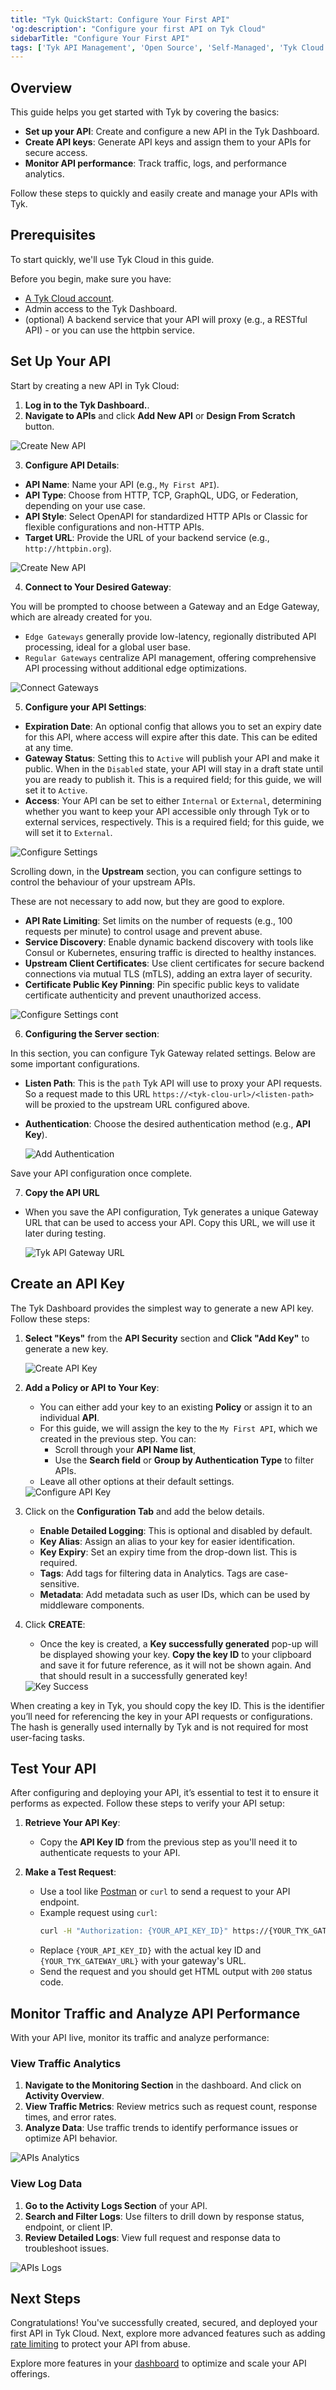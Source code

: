 ```yaml
---
title: "Tyk QuickStart: Configure Your First API"
'og:description': "Configure your first API on Tyk Cloud"
sidebarTitle: "Configure Your First API"
tags: ['Tyk API Management', 'Open Source', 'Self-Managed', 'Tyk Cloud', 'API Gateway']
---
```


## Overview
This guide helps you get started with Tyk by covering the basics:

- **Set up your API**: Create and configure a new API in the Tyk Dashboard.
- **Create API keys**: Generate API keys and assign them to your APIs for secure access.
- **Monitor API performance**: Track traffic, logs, and performance analytics.

Follow these steps to quickly and easily create and manage your APIs with Tyk.

## Prerequisites

To start quickly, we'll use Tyk Cloud in this guide.

Before you begin, make sure you have:
- [A Tyk Cloud account](https://tyk.io/sign-up/#cloud).
- Admin access to the Tyk Dashboard.
- (optional) A backend service that your API will proxy (e.g., a RESTful API) - or you can use the httpbin service.


## Set Up Your API

Start by creating a new API in Tyk Cloud:

1. **Log in to the Tyk Dashboard.**.
2. **Navigate to APIs** and click **Add New API** or **Design From Scratch** button.

  <img src="/img/getting-started/create-account-design-from-scratch.png" alt="Create New API" />

3. **Configure API Details**:
  - **API Name**: Name your API (e.g., `My First API`).
  - **API Type**: Choose from HTTP, TCP, GraphQL, UDG, or Federation, depending on your use case.
  - **API Style**: Select OpenAPI for standardized HTTP APIs or Classic for flexible configurations and non-HTTP APIs.
  - **Target URL**: Provide the URL of your backend service (e.g., `http://httpbin.org`).

  <img src="/img/getting-started/create-new-api.png" alt="Create New API" />

4. **Connect to Your Desired Gateway**:

  You will be prompted to choose between a Gateway and an Edge Gateway, which are already created for you.
  - `Edge Gateways` generally provide low-latency, regionally distributed API processing, ideal for a global user base.
  - `Regular Gateways` centralize API management, offering comprehensive API processing without additional edge optimizations.

  <img src="/img/getting-started/apis-connect-gateways.png" alt="Connect Gateways" />

5. **Configure your API Settings**:

  - **Expiration Date**: An optional config that allows you to set an expiry date for this API, where access will expire after this date. This can be edited at any time.
  - **Gateway Status**: Setting this to `Active` will publish your API and make it public. When in the `Disabled` state, your API will stay in a draft state until you are ready to publish it. This is a required field; for this guide, we will set it to `Active`.
  - **Access**: Your API can be set to either `Internal` or `External`, determining whether you want to keep your API accessible only through Tyk or to external services, respectively. This is a required field; for this guide, we will set it to `External`.

<img src="/img/getting-started/apis-configure-settings-1.png" alt="Configure Settings" />

Scrolling down, in the **Upstream** section, you can configure settings to control the behaviour of your upstream APIs. 

<Note>
These are not necessary to add now, but they are good to explore.
</Note>


  - **API Rate Limiting**: Set limits on the number of requests (e.g., 100 requests per minute) to control usage and prevent abuse.
  - **Service Discovery**: Enable dynamic backend discovery with tools like Consul or Kubernetes, ensuring traffic is directed to healthy instances.
  - **Upstream Client Certificates**: Use client certificates for secure backend connections via mutual TLS (mTLS), adding an extra layer of security.
  - **Certificate Public Key Pinning**: Pin specific public keys to validate certificate authenticity and prevent unauthorized access.

  <img src="/img/getting-started/apis-configure-settings-2.png" alt="Configure Settings cont" />

6. **Configuring the Server section**:

  In this section, you can configure Tyk Gateway related settings. Below are some important configurations.
  - **Listen Path**: This is the `path` Tyk API will use to proxy your API requests. So a request made to this URL `https://<tyk-clou-url>/<listen-path>` will be proxied to the upstream URL configured above.
  - **Authentication**: Choose the desired authentication method (e.g., **API Key**).

    <img src="/img/getting-started/create-api-select-authentication.png" alt="Add Authentication" />

Save your API configuration once complete.

7. **Copy the API URL**
  - When you save the API configuration, Tyk generates a unique Gateway URL that can be used to access your API. Copy this URL, we will use it later during testing.

    <img src="/img/getting-started/api-url-provided-by-tyk.png" alt="Tyk API Gateway URL" />

## Create an API Key

The Tyk Dashboard provides the simplest way to generate a new API key. Follow these steps:

1. **Select "Keys"** from the **API Security** section and **Click "Add Key"** to generate a new key.
   
   <img src="/img/getting-started/create-api-security-key.png" alt="Create API Key" />

2. **Add a Policy or API to Your Key**:
   - You can either add your key to an existing **Policy** or assign it to an individual **API**.
   - For this guide, we will assign the key to the `My First API`, which we created in the previous step. You can:
     - Scroll through your **API Name list**,
     - Use the **Search field** or **Group by Authentication Type** to filter APIs.
   - Leave all other options at their default settings.

   <img src="/img/getting-started/configure-api-key.png" alt="Configure API Key" />

4. Click on the **Configuration Tab** and add the below details.
   - **Enable Detailed Logging**: This is optional and disabled by default.
   - **Key Alias**: Assign an alias to your key for easier identification.
   - **Key Expiry**: Set an expiry time from the drop-down list. This is required.
   - **Tags**: Add tags for filtering data in Analytics. Tags are case-sensitive.
   - **Metadata**: Add metadata such as user IDs, which can be used by middleware components.

5. Click **CREATE**:
   - Once the key is created, a **Key successfully generated** pop-up will be displayed showing your key. **Copy the key ID** to your clipboard and save it for future reference, as it will not be shown again. And that should result in a successfully generated key!

   <img src="/img/getting-started/apis-keys-success.png" alt="Key Success" />
  

  
<Note>
When creating a key in Tyk, you should copy the key ID. This is the identifier you’ll need for referencing the key in your API requests or configurations. The hash is generally used internally by Tyk and is not required for most user-facing tasks.
</Note>

  

## Test Your API

After configuring and deploying your API, it’s essential to test it to ensure it performs as expected. Follow these steps to verify your API setup:

1. **Retrieve Your API Key**:
   - Copy the **API Key ID** from the previous step as you'll need it to authenticate requests to your API.

2. **Make a Test Request**:
   - Use a tool like [Postman](https://www.postman.com/) or `curl` to send a request to your API endpoint.
   - Example request using `curl`:
     ```bash
     curl -H "Authorization: {YOUR_API_KEY_ID}" https://{YOUR_TYK_GATEWAY_URL}/my-first-api/
     ```
   - Replace `{YOUR_API_KEY_ID}` with the actual key ID and `{YOUR_TYK_GATEWAY_URL}` with your gateway's URL.
   - Send the request and you should get HTML output with `200` status code.


## Monitor Traffic and Analyze API Performance

With your API live, monitor its traffic and analyze performance:

### View Traffic Analytics

1. **Navigate to the Monitoring Section** in the dashboard. And click on **Activity Overview**.
2. **View Traffic Metrics**: Review metrics such as request count, response times, and error rates.
3. **Analyze Data**: Use traffic trends to identify performance issues or optimize API behavior.

<img src="/img/getting-started/apis-analytics.png" alt="APIs Analytics" />


### View Log Data

1. **Go to the Activity Logs Section** of your API.
2. **Search and Filter Logs**: Use filters to drill down by response status, endpoint, or client IP.
3. **Review Detailed Logs**: View full request and response data to troubleshoot issues.

<img src="/img/getting-started/api-activity-logs.png" alt="APIs Logs" />


## Next Steps

Congratulations! You've successfully created, secured, and deployed your first API in Tyk Cloud. Next, explore more advanced features such as adding [rate limiting](/api-management/rate-limit#introduction) to protect your API from abuse.

Explore more features in your [dashboard](/getting-started/using-tyk-dashboard) to optimize and scale your API offerings.
